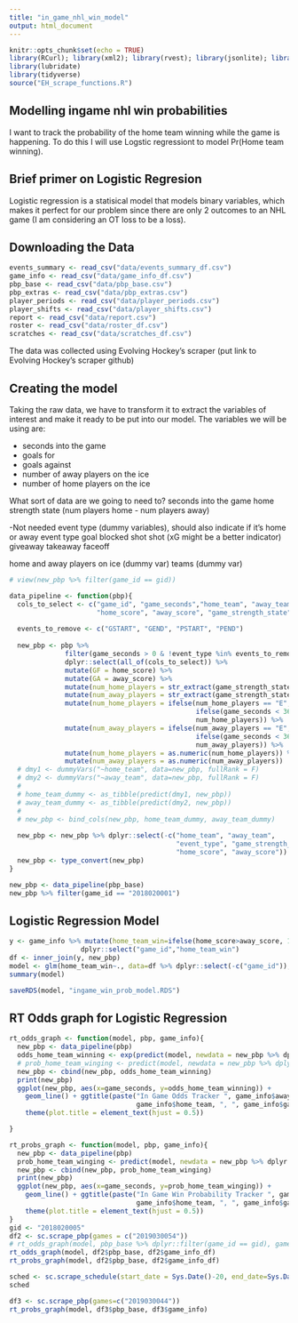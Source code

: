 ---
title: "in_game_nhl_win_model"
output: html_document
---

```{r setup, include=FALSE}
knitr::opts_chunk$set(echo = TRUE)
library(RCurl); library(xml2); library(rvest); library(jsonlite); library(foreach)
library(lubridate)
library(tidyverse)
source("EH_scrape_functions.R")
```


## Modelling ingame nhl win probabilities

I want to track the probability of the home team winning while the game is happening. To do this I will use Logstic regressiont to model Pr(Home team winning).

## Brief primer on Logistic Regresion

Logistic regression is a statisical model that models binary variables, which makes it perfect for our problem since there are only 2 outcomes to 
an NHL game (I am considering an OT loss to be a loss).

## Downloading the Data
```{r message=FALSE}
events_summary <- read_csv("data/events_summary_df.csv")
game_info <- read_csv("data/game_info_df.csv")
pbp_base <- read_csv("data/pbp_base.csv")
pbp_extras <- read_csv("data/pbp_extras.csv")
player_periods <- read_csv("data/player_periods.csv")
player_shifts <- read_csv("data/player_shifts.csv")
report <- read_csv("data/report.csv")
roster <- read_csv("data/roster_df.csv")
scratches <- read_csv("data/scratches_df.csv")
```

The data was collected using Evolving Hockey's scraper (put link to Evolving Hockey's scraper github)


## Creating the model

Taking the raw data, we have to transform it to extract the variables of interest and make it ready to be put into our model. The variables we will be using are:

* seconds into the game
* goals for
* goals against
* number of away players on the ice
* number of home players on the ice


What sort of data are we going to need to?
  seconds into the game
  home strength state (num players home - num players away)
  
  -Not needed
  event type (dummy variables), should also indicate if it's home or away event type 
    goal
    blocked shot
    shot (xG might be a better indicator)
    giveaway
    takeaway
    faceoff
    
  home and away players on ice (dummy var)
  teams (dummy var)
  
  
```{r}
# view(new_pbp %>% filter(game_id == gid))

data_pipeline <- function(pbp){
  cols_to_select <- c("game_id", "game_seconds","home_team", "away_team",
                      "home_score", "away_score", "game_strength_state", "event_type")
  
  events_to_remove <- c("GSTART", "GEND", "PSTART", "PEND")
  
  new_pbp <- pbp %>% 
              filter(game_seconds > 0 & !event_type %in% events_to_remove) %>% 
              dplyr::select(all_of(cols_to_select)) %>%
              mutate(GF = home_score) %>%
              mutate(GA = away_score) %>%
              mutate(num_home_players = str_extract(game_strength_state, "^.")) %>%
              mutate(num_away_players = str_extract(game_strength_state, ".$")) %>%
              mutate(num_home_players = ifelse(num_home_players == "E", 
                                               ifelse(game_seconds < 3600, "5", "3"), 
                                               num_home_players)) %>%
              mutate(num_away_players = ifelse(num_away_players == "E", 
                                               ifelse(game_seconds < 3600, "5", "3"),
                                               num_away_players)) %>%
              mutate(num_home_players = as.numeric(num_home_players)) %>%
              mutate(num_away_players = as.numeric(num_away_players))
  # dmy1 <- dummyVars("~home_team", data=new_pbp, fullRank = F)
  # dmy2 <- dummyVars("~away_team", data=new_pbp, fullRank = F)
  # 
  # home_team_dummy <- as_tibble(predict(dmy1, new_pbp))
  # away_team_dummy <- as_tibble(predict(dmy2, new_pbp))
  # 
  # new_pbp <- bind_cols(new_pbp, home_team_dummy, away_team_dummy)
  
  new_pbp <- new_pbp %>% dplyr::select(-c("home_team", "away_team", 
                                          "event_type", "game_strength_state",
                                          "home_score", "away_score"))
  new_pbp <- type_convert(new_pbp) 
}

new_pbp <- data_pipeline(pbp_base)
new_pbp %>% filter(game_id == "2018020001")
```

## Logistic Regression Model
```{r}
y <- game_info %>% mutate(home_team_win=ifelse(home_score>away_score, 1, 0)) %>%
                  dplyr::select("game_id","home_team_win")
df <- inner_join(y, new_pbp)
model <- glm(home_team_win~., data=df %>% dplyr::select(-c("game_id")), family="binomial")
summary(model)

saveRDS(model, "ingame_win_prob_model.RDS")
```

## RT Odds graph for Logistic Regression
```{r}
rt_odds_graph <- function(model, pbp, game_info){
  new_pbp <- data_pipeline(pbp)
  odds_home_team_winning <- exp(predict(model, newdata = new_pbp %>% dplyr::select(-c("game_id"))))
  # prob_home_team_winging <- predict(model, newdata = new_pbp %>% dplyr::select(-c("game_id")), type="response")
  new_pbp <- cbind(new_pbp, odds_home_team_winning)
  print(new_pbp)
  ggplot(new_pbp, aes(x=game_seconds, y=odds_home_team_winning)) + 
    geom_line() + ggtitle(paste("In Game Odds Tracker ", game_info$away_team, " @ ", 
                                game_info$home_team, ", ", game_info$game_date, sep="")) +
    theme(plot.title = element_text(hjust = 0.5))

}

rt_probs_graph <- function(model, pbp, game_info){
  new_pbp <- data_pipeline(pbp)
  prob_home_team_winging <- predict(model, newdata = new_pbp %>% dplyr::select(-c("game_id")), type="response")
  new_pbp <- cbind(new_pbp, prob_home_team_winging)
  print(new_pbp)
  ggplot(new_pbp, aes(x=game_seconds, y=prob_home_team_winging)) + 
    geom_line() + ggtitle(paste("In Game Win Probability Tracker ", game_info$away_team, " @ ", 
                                game_info$home_team, ", ", game_info$game_date, sep="")) +
    theme(plot.title = element_text(hjust = 0.5))
}
gid <- "2018020005"
df2 <- sc.scrape_pbp(games = c("2019030054"))
# rt_odds_graph(model, pbp_base %>% dplyr::filter(game_id == gid), game_info %>% dplyr::filter(game_id == gid))
rt_odds_graph(model, df2$pbp_base, df2$game_info_df)
rt_probs_graph(model, df2$pbp_base, df2$game_info_df)
```



```{r}
sched <- sc.scrape_schedule(start_date = Sys.Date()-20, end_date=Sys.Date()) %>% filter(away_team == "FLA" | home_team == "FLA")
sched

df3 <- sc.scrape_pbp(games=c("2019030044"))
rt_probs_graph(model, df3$pbp_base, df3$game_info)
```





